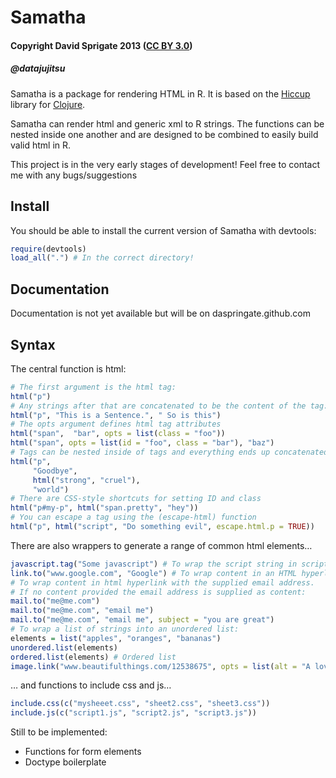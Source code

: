 Samatha
=======

#### Copyright David Sprigate 2013 ([CC BY 3.0](creativecommons.org/licenses/by/3.0))
##### @datajujitsu

Samatha is a package for rendering HTML in R. It is based on the [Hiccup](http://github.com/weavejester/hiccup) library for [Clojure](clojure.org).

Samatha can render html and generic xml to R strings.  The functions can be nested inside one another and are designed to be combined to easily build valid html in R.

This project is in the very early stages of development! Feel free to contact me with any bugs/suggestions

## Install

You should be able to install the current version of Samatha with devtools:

```r
require(devtools)
load_all(".") # In the correct directory!
```

## Documentation

Documentation is not yet available but will be on daspringate.github.com

## Syntax

The central function is html:

```r
# The first argument is the html tag:
html("p")
# Any strings after that are concatenated to be the content of the tag:
html("p", "This is a Sentence.", " So is this")
# The opts argument defines html tag attributes
html("span",  "bar", opts = list(class = "foo"))
html("span", opts = list(id = "foo", class = "bar"), "baz")
# Tags can be nested inside of tags and everything ends up concatenated
html("p", 
     "Goodbye", 
     html("strong", "cruel"), 
     "world")
# There are CSS-style shortcuts for setting ID and class
html("p#my-p", html("span.pretty", "hey"))
# You can escape a tag using the (escape-html) function
html("p", html("script", "Do something evil", escape.html.p = TRUE))
```

There are also wrappers to generate a range of common html elements...

```r
javascript.tag("Some javascript") # To wrap the script string in script tags and a CDATA section
link.to("www.google.com", "Google") # To wrap content in an HTML hyperlink with the supplied URL
# To wrap content in html hyperlink with the supplied email address.  
# If no content provided the email address is supplied as content:
mail.to("me@me.com")
mail.to("me@me.com", "email me")
mail.to("me@me.com", "email me", subject = "you are great")
# To wrap a list of strings into an unordered list:
elements = list("apples", "oranges", "bananas")
unordered.list(elements)
ordered.list(elements) # Ordered list
image.link("www.beautifulthings.com/12538675", opts = list(alt = "A lovely picture of something")) # link to an image
```

... and functions to include css and js...

```r
include.css(c("mysheeet.css", "sheet2.css", "sheet3.css"))
include.js(c("script1.js", "script2.js", "script3.js"))
```

Still to be implemented:

* Functions for form elements
* Doctype boilerplate






